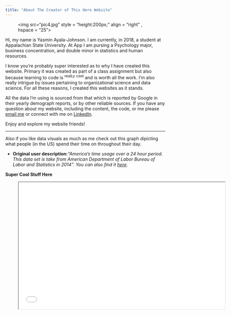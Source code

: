 ```yaml
---
title: "About The Creator of This Here Website"
---
```


<figure>
<img src="pic4.jpg"
style = "height:200px;"
align = "right" , hspace = "25">
</figure> 
Hi, my name is Yasmin Ayala-Johnson. I am currently, in 2018, a student at Appalachian State University. At App I am pursing a Psychology major, business concentration, and double minor in statistics and human resources. 

I know you're probably super interested as to why I have created this website. Primary it was created as part of a class assignment but also because learning to code is ^realLy^ ^cool^ and is worth all the work. I'm also really intrigue by issues pertaining to organizational science and data science. For all these reasons, I created this websites as it stands. 

All the data I'm using is sourced from that which is reported by Google in their yearly demograph reports, or by other reliable sources. If you have any question about my website, including the content, the code, or me please [email me](mailto:ayalajohnsonyc@appstate.edu) or connect with me on [LinkedIn](https://www.linkedin.com/in/yasminayalajohnson/).


Enjoy and explore my website friends! 



<hr>

Also if you like data visuals as much as me check out this graph dipicting what people (in the US) spend their time on throughout their day.

* **Original user description**:*"America's time usage over a 24 hour period. This data set is take from American Department of Labor Bureau of Labor and Statistics in 2014". You can also find it [here](https://www.linkedin.com/feed/update/urn:li:activity:6370732867219181568/).*

**Super Cool Stuff Here**

<figure align = "middle">
<iframe width="650" height="400" src="time_use_data.mp4" allow="autoplay; encrypted-media" allowfullscreen></iframe>
</figure> 


